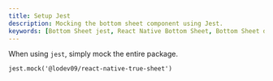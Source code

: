 ```yaml
---
title: Setup Jest
description: Mocking the bottom sheet component using Jest.
keywords: [Bottom Sheet jest, React Native Bottom Sheet, Bottom Sheet documentation]
---
```


When using `jest`, simply mock the entire package.

```tsx
jest.mock('@lodev09/react-native-true-sheet')
```
